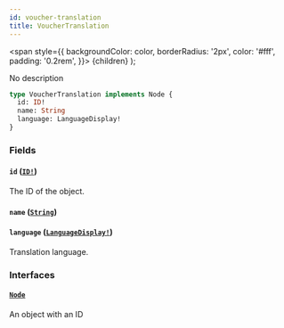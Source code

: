 ```yaml
---
id: voucher-translation
title: VoucherTranslation
---
```


<span
style={{
      backgroundColor: color,
      borderRadius: '2px',
      color: '#fff',
      padding: '0.2rem',
    }}>
{children}
</span>
);

No description

```graphql
type VoucherTranslation implements Node {
  id: ID!
  name: String
  language: LanguageDisplay!
}
```

### Fields

#### `id` ([`ID!`](/api-reference/scalars/id.mdx))

The ID of the object.

#### `name` ([`String`](/api-reference/scalars/string.mdx))

#### `language` ([`LanguageDisplay!`](/api-reference/objects/language-display.mdx))

Translation language.

### Interfaces

#### [`Node`](/api-reference/interfaces/node.mdx)

An object with an ID
